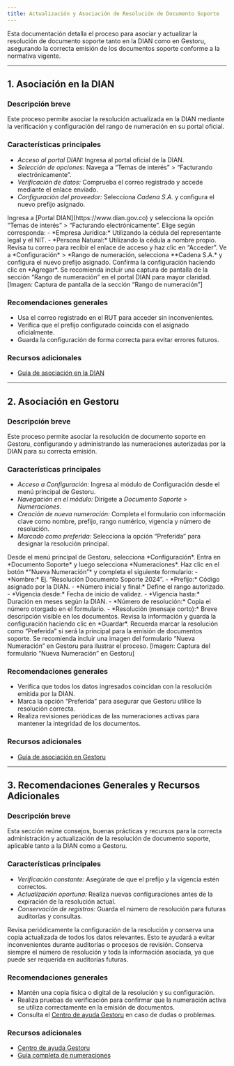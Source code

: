 ```yaml
---
title: Actualización y Asociación de Resolución de Documento Soporte
---
```


<Info>
Esta documentación detalla el proceso para asociar y actualizar la resolución de documento soporte tanto en la DIAN como en Gestoru, asegurando la correcta emisión de los documentos soporte conforme a la normativa vigente.
</Info>

---

## 1. Asociación en la DIAN

### Descripción breve
Este proceso permite asociar la resolución actualizada en la DIAN mediante la verificación y configuración del rango de numeración en su portal oficial.

### Características principales
- *Acceso al portal DIAN:* Ingresa al portal oficial de la DIAN.
- *Selección de opciones:* Navega a “Temas de interés” > “Facturando electrónicamente”.
- *Verificación de datos:* Comprueba el correo registrado y accede mediante el enlace enviado.
- *Configuración del proveedor:* Selecciona *Cadena S.A.* y configura el nuevo prefijo asignado.

<Steps>
  <Step title="Acceso al Portal DIAN">
    Ingresa a [Portal DIAN](https://www.dian.gov.co) y selecciona la opción “Temas de interés” > “Facturando electrónicamente”.
  </Step>
  <Step title="Selección del Tipo de Empresa">
    Elige según corresponda:
    - *Empresa Jurídica:* Utilizando la cédula del representante legal y el NIT.
    - *Persona Natural:* Utilizando la cédula a nombre propio.
  </Step>
  <Step title="Verificación y Acceso">
    Revisa tu correo para recibir el enlace de acceso y haz clic en “Acceder”.
  </Step>
  <Step title="Configuración del Rango de Numeración">
    Ve a *Configuración* > *Rango de numeración, selecciona **Cadena S.A.* y configura el nuevo prefijo asignado.
  </Step>
  <Step title="Guardar Configuración">
    Confirma la configuración haciendo clic en *Agregar*.
  </Step>
</Steps>

<Note>
Se recomienda incluir una captura de pantalla de la sección “Rango de numeración” en el portal DIAN para mayor claridad.
[Imagen: Captura de pantalla de la sección “Rango de numeración”]
</Note>

### Recomendaciones generales
- Usa el correo registrado en el RUT para acceder sin inconvenientes.
- Verifica que el prefijo configurado coincida con el asignado oficialmente.
- Guarda la configuración de forma correcta para evitar errores futuros.

### Recursos adicionales
- [Guía de asociación en la DIAN](https://ayuda.gestoru.com/ayuda/documento-soporte/dian)

---

## 2. Asociación en Gestoru

### Descripción breve
Este proceso permite asociar la resolución de documento soporte en Gestoru, configurando y administrando las numeraciones autorizadas por la DIAN para su correcta emisión.

### Características principales
- *Acceso a Configuración:* Ingresa al módulo de Configuración desde el menú principal de Gestoru.
- *Navegación en el módulo:* Dirígete a *Documento Soporte* > *Numeraciones*.
- *Creación de nueva numeración:* Completa el formulario con información clave como nombre, prefijo, rango numérico, vigencia y número de resolución.
- *Marcado como preferida:* Selecciona la opción “Preferida” para designar la resolución principal.

<Steps>
  <Step title="Acceder a Configuración">
    Desde el menú principal de Gestoru, selecciona *Configuración*.
  </Step>
  <Step title="Navegar al Módulo Documento Soporte">
    Entra en *Documento Soporte* y luego selecciona *Numeraciones*.
  </Step>
  <Step title="Crear Nueva Numeración">
    Haz clic en el botón *“Nueva Numeración”* y completa el siguiente formulario:
    - *Nombre:* Ej. “Resolución Documento Soporte 2024”.
    - *Prefijo:* Código asignado por la DIAN.
    - *Número inicial y final:* Define el rango autorizado.
    - *Vigencia desde:* Fecha de inicio de validez.
    - *Vigencia hasta:* Duración en meses según la DIAN.
    - *Número de resolución:* Copia el número otorgado en el formulario.
    - *Resolución (mensaje corto):* Breve descripción visible en los documentos.
  </Step>
  <Step title="Confirmar y Guardar">
    Revisa la información y guarda la configuración haciendo clic en *Guardar*.
  </Step>
</Steps>

<Info>
Recuerda marcar la resolución como “Preferida” si será la principal para la emisión de documentos soporte.
</Info>

<Note>
Se recomienda incluir una imagen del formulario “Nueva Numeración” en Gestoru para ilustrar el proceso.
[Imagen: Captura del formulario “Nueva Numeración” en Gestoru]
</Note>

### Recomendaciones generales
- Verifica que todos los datos ingresados coincidan con la resolución emitida por la DIAN.
- Marca la opción “Preferida” para asegurar que Gestoru utilice la resolución correcta.
- Realiza revisiones periódicas de las numeraciones activas para mantener la integridad de los documentos.

### Recursos adicionales
- [Guía de asociación en Gestoru](https://ayuda.gestoru.com/ayuda/documento-soporte/gestoru)

---

## 3. Recomendaciones Generales y Recursos Adicionales

### Descripción breve
Esta sección reúne consejos, buenas prácticas y recursos para la correcta administración y actualización de la resolución de documento soporte, aplicable tanto a la DIAN como a Gestoru.

### Características principales
- *Verificación constante:* Asegúrate de que el prefijo y la vigencia estén correctos.
- *Actualización oportuna:* Realiza nuevas configuraciones antes de la expiración de la resolución actual.
- *Conservación de registros:* Guarda el número de resolución para futuras auditorías y consultas.

<Card title="Consejos Importantes">
  Revisa periódicamente la configuración de la resolución y conserva una copia actualizada de todos los datos relevantes. Esto te ayudará a evitar inconvenientes durante auditorías o procesos de revisión.
</Card>

<Warning>
Conserva siempre el número de resolución y toda la información asociada, ya que puede ser requerida en auditorías futuras.
</Warning>

### Recomendaciones generales
- Mantén una copia física o digital de la resolución y su configuración.
- Realiza pruebas de verificación para confirmar que la numeración activa se utiliza correctamente en la emisión de documentos.
- Consulta el [Centro de ayuda Gestoru](https://ayuda.gestoru.com) en caso de dudas o problemas.

### Recursos adicionales
- [Centro de ayuda Gestoru](https://ayuda.gestoru.com)
- [Guía completa de numeraciones](https://ayuda.gestoru.com/ayuda/numeraciones)